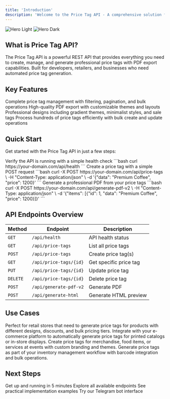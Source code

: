 ```yaml
---
title: 'Introduction'
description: 'Welcome to the Price Tag API - A comprehensive solution for creating and managing professional price tags'
---
```


<img
  className="block dark:hidden"
  src="/images/hero-light.png"
  alt="Hero Light"
/>
<img
  className="hidden dark:block"
  src="/images/hero-dark.png"
  alt="Hero Dark"
/>

## What is Price Tag API?

The Price Tag API is a powerful REST API that provides everything you need to create, manage, and generate professional price tags with PDF export capabilities. Built for developers, retailers, and businesses who need automated price tag generation.

## Key Features

<CardGroup cols={2}>
  <Card
    title="CRUD Operations"
    icon="pen-to-square"
    href="/api-reference/price-tags/list"
  >
    Complete price tag management with filtering, pagination, and bulk operations
  </Card>
  <Card
    title="PDF Generation"
    icon="file-pdf"
    href="/api-reference/generate/pdf"
  >
    High-quality PDF export with customizable themes and layouts
  </Card>
  <Card
    title="17 Design Themes"
    icon="palette"
    href="/concepts/themes"
  >
    Professional designs including gradient themes, minimalist styles, and sale tags
  </Card>
  <Card
    title="Bulk Operations"
    icon="layer-group"
    href="/concepts/bulk-operations"
  >
    Process hundreds of price tags efficiently with bulk create and update operations
  </Card>
</CardGroup>

## Quick Start

Get started with the Price Tag API in just a few steps:

<Steps>
  <Step title="Health Check">
    Verify the API is running with a simple health check
    ```bash
    curl https://your-domain.com/api/health
    ```
  </Step>
  <Step title="Create Your First Price Tag">
    Create a price tag with a simple POST request
    ```bash
    curl -X POST https://your-domain.com/api/price-tags \
      -H "Content-Type: application/json" \
      -d '{"data": "Premium Coffee", "price": 1200}'
    ```
  </Step>
  <Step title="Generate PDF">
    Generate a professional PDF from your price tags
    ```bash
    curl -X POST https://your-domain.com/api/generate-pdf-v2 \
      -H "Content-Type: application/json" \
      -d '{"items": [{"id": 1, "data": "Premium Coffee", "price": 1200}]}'
    ```
  </Step>
</Steps>

## API Endpoints Overview

| Method | Endpoint | Description |
|--------|----------|-------------|
| `GET` | `/api/health` | API health status |
| `GET` | `/api/price-tags` | List all price tags |
| `POST` | `/api/price-tags` | Create price tag(s) |
| `GET` | `/api/price-tags/{id}` | Get specific price tag |
| `PUT` | `/api/price-tags/{id}` | Update price tag |
| `DELETE` | `/api/price-tags/{id}` | Delete price tag |
| `POST` | `/api/generate-pdf-v2` | Generate PDF |
| `POST` | `/api/generate-html` | Generate HTML preview |

## Use Cases

<AccordionGroup>
  <Accordion title="Retail Stores">
    Perfect for retail stores that need to generate price tags for products with different designs, discounts, and bulk pricing tiers.
  </Accordion>
  <Accordion title="E-commerce Platforms">
    Integrate with your e-commerce platform to automatically generate price tags for printed catalogs or in-store displays.
  </Accordion>
  <Accordion title="Event Management">
    Create price tags for merchandise, food items, or services at events with custom branding and themes.
  </Accordion>
  <Accordion title="Inventory Management">
    Generate price tags as part of your inventory management workflow with barcode integration and bulk operations.
  </Accordion>
</AccordionGroup>

## Next Steps

<CardGroup cols={2}>
  <Card
    title="Quick Start Guide"
    icon="rocket"
    href="/quickstart"
  >
    Get up and running in 5 minutes
  </Card>
  <Card
    title="API Reference"
    icon="code"
    href="/api-reference/introduction"
  >
    Explore all available endpoints
  </Card>
  <Card
    title="Examples"
    icon="lightbulb"
    href="/examples/basic-usage"
  >
    See practical implementation examples
  </Card>
  <Card
    title="Telegram Bot"
    icon="telegram"
    href="https://t.me/PriceTagPrinterBot"
  >
    Try our Telegram bot interface
  </Card>
</CardGroup>